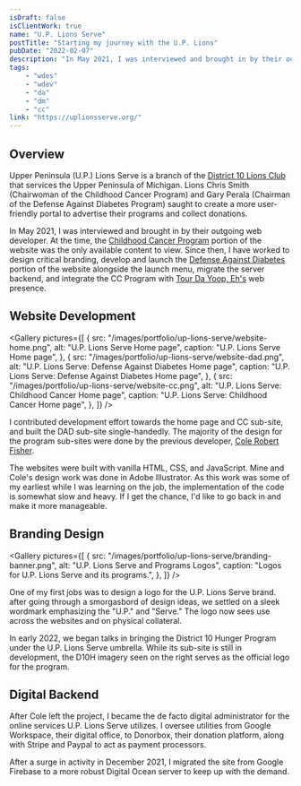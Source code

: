 ```yaml
---
isDraft: false
isClientWork: true
name: "U.P. Lions Serve"
postTitle: "Starting my journey with the U.P. Lions"
pubDate: "2022-02-07"
description: "In May 2021, I was interviewed and brought in by their outgoing web developer. At the time, the [Childhood Cancer Program](https://uplionsserve.org/cc) portion of the website was the only available content to view. Since then, I have worked to design critical branding, develop and launch the [Defense Against Diabetes](https://uplionsserve.org/dad) portion of the website alongside the launch menu, migrate the server backend, and integrate the CC Program with [Tour Da Yoop, Eh's](./tour-da-yoop-eh) web presence."
tags:
    - "wdes"
    - "wdev"
    - "da"
    - "dm"
    - "cc"
link: "https://uplionsserve.org/"
---
```



## Overview

Upper Peninsula (U.P.) Lions Serve is a branch of the [District 10 Lions Club](https://www.district10lions.org/) that services the Upper Peninsula of Michigan. Lions Chris Smith (Chairwoman of the Childhood Cancer Program) and Gary Perala (Chairman of the Defense Against Diabetes Program) saught to create a more user-friendly portal to advertise their programs and collect donations.

In May 2021, I was interviewed and brought in by their outgoing web developer. At the time, the [Childhood Cancer Program](https://uplionsserve.org/cc) portion of the website was the only available content to view. Since then, I have worked to design critical branding, develop and launch the [Defense Against Diabetes](https://uplionsserve.org/dad) portion of the website alongside the launch menu, migrate the server backend, and integrate the CC Program with [Tour Da Yoop, Eh's](./tour-da-yoop-eh) web presence.

## Website Development

<Gallery
	pictures={[
		{
			src: "/images/portfolio/up-lions-serve/website-home.png",
			alt: "U.P. Lions Serve Home page",
			caption: "U.P. Lions Serve Home page",
		},
		{
			src: "/images/portfolio/up-lions-serve/website-dad.png",
			alt: "U.P. Lions Serve: Defense Against Diabetes Home page",
			caption: "U.P. Lions Serve: Defense Against Diabetes Home page",
		},
		{
			src: "/images/portfolio/up-lions-serve/website-cc.png",
			alt: "U.P. Lions Serve: Childhood Cancer Home page",
			caption: "U.P. Lions Serve: Childhood Cancer Home page",
		},
	]}
/>

I contributed development effort towards the home page and CC sub-site, and built the DAD sub-site single-handedly. The majority of the design for the program sub-sites were done by the previous developer, [Cole Robert Fisher](https://colerobertfisher.com/).

The websites were built with vanilla HTML, CSS, and JavaScript. Mine and Cole's design work was done in Adobe Illustrator. As this work was some of my earliest while I was learning on the job, the implementation of the code is somewhat slow and heavy. If I get the chance, I'd like to go back in and make it more manageable.

## Branding Design

<Gallery
	pictures={[
		{
			src: "/images/portfolio/up-lions-serve/branding-banner.png",
			alt: "U.P. Lions Serve and Programs Logos",
			caption: "Logos for U.P. Lions Serve and its programs.",
		},
	]}
/>

One of my first jobs was to design a logo for the U.P. Lions Serve brand. after going through a smorgasbord of design ideas, we settled on a sleek wordmark emphasizing the "U.P." and "Serve." The logo now sees use across the websites and on physical collateral.

In early 2022, we began talks in bringing the District 10 Hunger Program under the U.P. Lions Serve umbrella. While its sub-site is still in development, the D10H imagery seen on the right serves as the official logo for the program.

## Digital Backend

After Cole left the project, I became the de facto digital administrator for the online services U.P. Lions Serve utilizes. I oversee utilities from Google Workspace, their digital office, to Donorbox, their donation platform, along with Stripe and Paypal to act as payment processors.

After a surge in activity in December 2021, I migrated the site from Google Firebase to a more robust Digital Ocean server to keep up with the demand.
